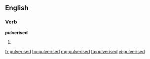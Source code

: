 ==English==

===Verb===
'''pulverised'''

# {{past of|[[pulverise]]}}

[[fr:pulverised]]
[[hu:pulverised]]
[[mg:pulverised]]
[[ta:pulverised]]
[[vi:pulverised]]